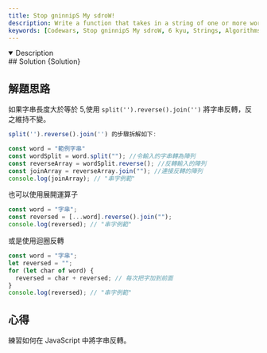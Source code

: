 ```yaml
---
title: Stop gninnipS My sdroW!
description: Write a function that takes in a string of one or more words, and returns the same string, but with all words that have five or more letters reversed (Just like the name of this Kata). Strings passed in will consist of only letters and spaces. Spaces will be included only when more than one word is present.
keywords: [Codewars, Stop gninnipS My sdroW, 6 kyu, Strings, Algorithms]
---
```



<DifficultyBadge kyu={6} />

<Tabs>
  <TabItem value="description" label="題目描述" default>
    <details open>
      <summary>Description</summary>
        <Description />
        <Examples />
    </details> 
  </TabItem>

  <TabItem value="solution" label="解答">
   ## Solution
    <CodeBlock language="js">{Solution}</CodeBlock>
  </TabItem>
</Tabs>

## 解題思路

如果字串長度大於等於 5,使用 `split('').reverse().join('')` 將字串反轉，反之維持不變。

```js
split('').reverse().join('') 的步驟拆解如下:

const word = "範例字串"
const wordSplit = word.split(""); //令輸入的字串轉為陣列
const reverseArray = wordSplit.reverse(); //反轉輸入的陣列
const joinArray = reverseArray.join(""); //連接反轉的陣列
console.log(joinArray); // "串字例範"
```

也可以使用展開運算子

```js
const word = "字串";
const reversed = [...word].reverse().join("");
console.log(reversed); // "串字例範"
```

或是使用迴圈反轉

```js
const word = "字串";
let reversed = "";
for (let char of word) {
  reversed = char + reversed; // 每次把字加到前面
}
console.log(reversed); // "串字例範"
```

## 心得

練習如何在 JavaScript 中將字串反轉。

